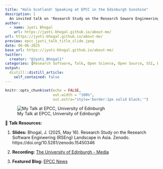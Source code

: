 ```yaml
---
title: "Halò Scotland! Speaking at EPCC in the Edinburgh Sunshine"
description: |
  An invited talk on 'Research Study on the Research Soware Engineering (RSEng) Landscape in Asia' at the EPCC, University of Edinburgh, in-person in May 2025.
author:
  - name: Jyoti Bhogal
    url: https://jyoti-bhogal.github.io/about-me/
url: https://jyoti-bhogal.github.io/about-me/
preview: epcc_jyoti_talk_title_slide.jpeg
date: 06-06-2025
base_url: https://jyoti-bhogal.github.io/about-me/
twitter:
  creator: "@Jyoti_Bhogal1"
categories: [Research Software, Talk, Open Science, Open Source, SSI, EPCC, Edinburgh, Scotland, United Kingdom, In Person] 
output:
  distill::distill_article:
    self_contained: false
---
```

  
  
```r
knitr::opts_chunk$set(echo = FALSE,
                      out.width = "100%",
                      out.extra="style='border:1px solid black;'")
```

![My Talk at EPCC, University of Edinburgh](epcc_jyoti_talk_title_slide.jpeg)

🔑 **Talk Resources:** 

1. **Slides:** Bhogal, J. (2025, May 16). Research Study on the Research Software Engineering (RSEng) Landscape in Asia. Zenodo. https://doi.org/10.5281/zenodo.15450346 

2. **Recording:** [The University of Edinburgh - Media](https://media.ed.ac.uk/media/1_p5zlw3k3?kalturaStartTime=1610) 

3. **Featured Blog:** [EPCC News](https://www.epcc.ed.ac.uk/whats-happening/articles/investigating-research-software-engineering-landscape-asia)
